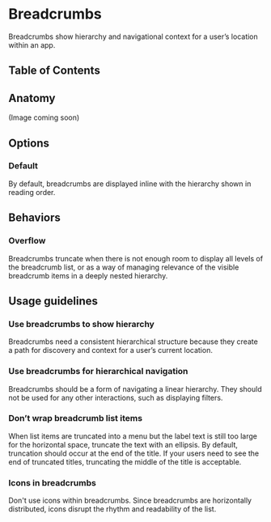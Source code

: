 # Breadcrumbs

Breadcrumbs show hierarchy and navigational context for a user’s location within an app.

## Table of Contents

## Anatomy

(Image coming soon)

## Options

### Default

By default, breadcrumbs are displayed inline with the hierarchy shown in reading order.

## Behaviors

### Overflow

Breadcrumbs truncate when there is not enough room to display all levels of the breadcrumb list, or as a way of managing relevance of the visible breadcrumb items in a deeply nested hierarchy.

## Usage guidelines

### Use breadcrumbs to show hierarchy

Breadcrumbs need a consistent hierarchical structure because they create a path for discovery and context for a user’s current location.

### Use breadcrumbs for hierarchical navigation

Breadcrumbs should be a form of navigating a linear hierarchy. They should not be used for any other interactions, such as displaying filters.

### Don’t wrap breadcrumb list items

When list items are truncated into a menu but the label text is still too large for the horizontal space, truncate the text with an ellipsis. By default, truncation should occur at the end of the title. If your users need to see the end of truncated titles, truncating the middle of the title is acceptable.

### Icons in breadcrumbs

Don't use icons within breadcrumbs. Since breadcrumbs are horizontally distributed, icons disrupt the rhythm and readability of the list.
